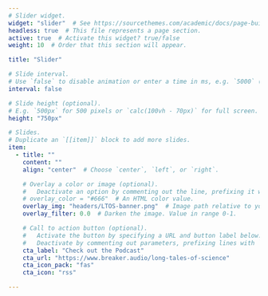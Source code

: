 ```yaml
---
# Slider widget.
widget: "slider"  # See https://sourcethemes.com/academic/docs/page-builder/
headless: true  # This file represents a page section.
active: true  # Activate this widget? true/false
weight: 10  # Order that this section will appear.

title: "Slider"

# Slide interval.
# Use `false` to disable animation or enter a time in ms, e.g. `5000` (5s).
interval: false

# Slide height (optional).
# E.g. `500px` for 500 pixels or `calc(100vh - 70px)` for full screen.
height: "750px"

# Slides.
# Duplicate an `[[item]]` block to add more slides.
item: 
  - title: ""
    content: ""
    align: "center"  # Choose `center`, `left`, or `right`.

    # Overlay a color or image (optional).
    #   Deactivate an option by commenting out the line, prefixing it with `#`.
    # overlay_color = "#666"  # An HTML color value.
    overlay_img: "headers/LTOS-banner.png"  # Image path relative to your `static/img/` folder.
    overlay_filter: 0.0  # Darken the image. Value in range 0-1.

    # Call to action button (optional).
    #   Activate the button by specifying a URL and button label below.
    #   Deactivate by commenting out parameters, prefixing lines with `#`.
    cta_label: "Check out the Podcast"
    cta_url: "https://www.breaker.audio/long-tales-of-science"
    cta_icon_pack: "fas"
    cta_icon: "rss"

---
```

